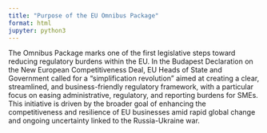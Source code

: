 ```yaml
---
title: "Purpose of the EU Omnibus Package"
format: html
jupyter: python3
---
```


The Omnibus Package marks one of the first legislative steps toward reducing regulatory burdens within the EU. In the Budapest Declaration on the New European Competitiveness Deal, EU Heads of State and Government called for a “simplification revolution” aimed at creating a clear, streamlined, and business-friendly regulatory framework, with a particular focus on easing administrative, regulatory, and reporting burdens for SMEs. This initiative is driven by the broader goal of enhancing the competitiveness and resilience of EU businesses amid rapid global change and ongoing uncertainty linked to the Russia-Ukraine war.